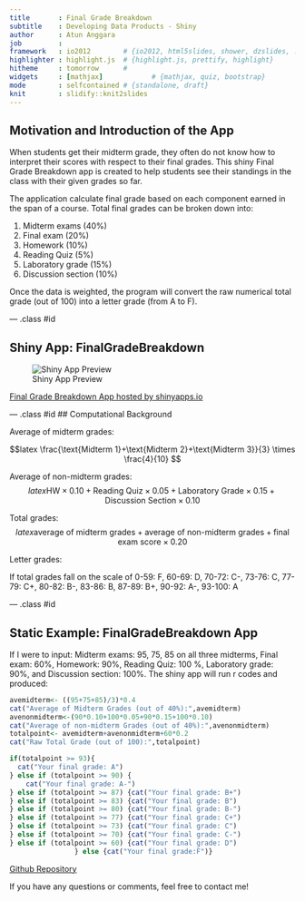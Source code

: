 ```yaml
---
title       : Final Grade Breakdown
subtitle    : Developing Data Products - Shiny
author      : Atun Anggara
job         : 
framework   : io2012        # {io2012, html5slides, shower, dzslides, ...}
highlighter : highlight.js  # {highlight.js, prettify, highlight}
hitheme     : tomorrow      # 
widgets     : [mathjax]            # {mathjax, quiz, bootstrap}
mode        : selfcontained # {standalone, draft}
knit        : slidify::knit2slides
---
```


## Motivation and Introduction of the App

When students get their midterm grade, they often do not know how to interpret their scores with respect to their final grades. This shiny Final Grade Breakdown app is created to help students see their standings in the class with their given grades so far.

The application calculate final grade based on each component earned in the span of a course. Total final grades can be broken down into: 

1. Midterm exams (40%)
2. Final exam (20%)
3. Homework (10%)
4. Reading Quiz (5%)
5. Laboratory grade (15%)
6. Discussion section (10%)

Once the data is weighted, the program will convert the raw numerical total grade (out of 100) into a letter grade (from A to F). 

--- .class #id 

## Shiny App: FinalGradeBreakdown

![Shiny App Preview](shinyappspreview.png)

[Final Grade Breakdown App hosted by shinyapps.io](https://atunanggara.shinyapps.io/FinalGradeBreakdown)

--- .class #id 
## Computational Background

Average of midterm grades:

$$latex
\frac{\text{Midterm 1}+\text{Midterm 2}+\text{Midterm 3}}{3} \times \frac{4}{10}
$$

Average of non-midterm grades:
$$latex
\text{HW} \times 0.10 + \text{Reading Quiz} \times 0.05 + \text{Laboratory Grade} \times 0.15 + \text{Discussion Section} \times 0.10
$$

Total grades:
$$latex
\text{average of midterm grades} + \text{average of non-midterm grades} + \text{final exam score} \times 0.20
$$

Letter grades: 

If total grades fall on the scale of 0-59: F, 60-69: D, 70-72: C-, 73-76: C, 77-79: C+, 80-82: B-, 83-86: B, 87-89: B+, 90-92: A-, 93-100: A

--- .class #id 

## Static Example: FinalGradeBreakdown App

If I were to input: Midterm exams: 95, 75, 85 on all three midterms, Final exam: 60%, Homework: 90%, Reading Quiz: 100 %, Laboratory grade: 90%, and Discussion section: 100%. The shiny app will run r codes and produced: 

```r

avemidterm<- ((95+75+85)/3)*0.4
cat("Average of Midterm Grades (out of 40%):",avemidterm)
avenonmidterm<-(90*0.10+100*0.05+90*0.15+100*0.10)
cat("Average of non-midterm Grades (out of 40%):",avenonmidterm)
totalpoint<- avemidterm+avenonmidterm+60*0.2
cat("Raw Total Grade (out of 100):",totalpoint)

if(totalpoint >= 93){
  cat("Your final grade: A")
} else if (totalpoint >= 90) {
    cat("Your final grade: A-")
} else if (totalpoint >= 87) {cat("Your final grade: B+")
} else if (totalpoint >= 83) {cat("Your final grade: B")
} else if (totalpoint >= 80) {cat("Your final grade: B-")
} else if (totalpoint >= 77) {cat("Your final grade: C+")
} else if (totalpoint >= 73) {cat("Your final grade: C")
} else if (totalpoint >= 70) {cat("Your final grade: C-")
} else if (totalpoint >= 60) {cat("Your final grade: D")
                } else {cat("Your final grade:F")}
```

[Github Repository](https://github.com/atunanggara/DDP-Shiny)

If you have any questions or comments, feel free to contact me!

